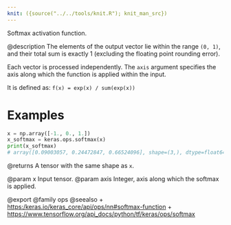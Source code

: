 ```yaml
---
knit: ({source("../../tools/knit.R"); knit_man_src})
---
```

Softmax activation function.

@description
The elements of the output vector lie within the range `(0, 1)`, and their
total sum is exactly 1 (excluding the floating point rounding error).

Each vector is processed independently. The `axis` argument specifies the
axis along which the function is applied within the input.

It is defined as:
`f(x) = exp(x) / sum(exp(x))`

# Examples
```python
x = np.array([-1., 0., 1.])
x_softmax = keras.ops.softmax(x)
print(x_softmax)
# array([0.09003057, 0.24472847, 0.66524096], shape=(3,), dtype=float64)
```

@returns
A tensor with the same shape as `x`.

@param x Input tensor.
@param axis Integer, axis along which the softmax is applied.

@export
@family ops
@seealso
+ <https:/keras.io/keras_core/api/ops/nn#softmax-function>
+ <https://www.tensorflow.org/api_docs/python/tf/keras/ops/softmax>

